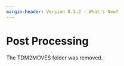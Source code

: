 ```yaml
---
margin-header: Version 8.3.2 - What's New?
---
```


# Post Processing

The TDM2MOVES folder was removed.